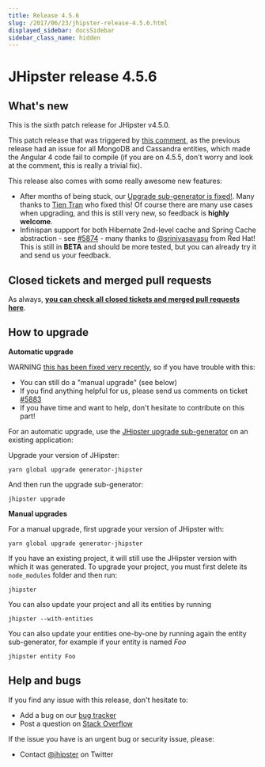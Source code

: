 ```yaml
---
title: Release 4.5.6
slug: /2017/06/23/jhipster-release-4.5.6.html
displayed_sidebar: docsSidebar
sidebar_class_name: hidden
---
```


JHipster release 4.5.6
==================

What's new
----------

This is the sixth patch release for JHipster v4.5.0.

This patch release that was triggered by [this comment](https://github.com/jhipster/generator-jhipster/commit/bdc77898d184c2ad9a1b1d4acc8acf40aadc0431#commitcomment-22724306), as the previous release had an issue for all MongoDB and Cassandra entities, which made the Angular 4 code fail to compile (if you are on 4.5.5, don't worry and look at the comment, this is really a trivial fix).

This release also comes with some really awesome new features:

- After months of being stuck, our [Upgrade sub-generator is fixed!](https://github.com/jhipster/generator-jhipster/pull/5966). Many thanks to [Tien Tran](https://github.com/tientq) who fixed this! Of course there are many use cases when upgrading, and this is still very new, so feedback is **highly welcome**.
- Infinispan support for both Hibernate 2nd-level cache and Spring Cache abstraction - see [#5874](https://github.com/jhipster/generator-jhipster/issues/5874) - many thanks to [@srinivasavasu](https://twitter.com/srinivasavasu) from Red Hat! This is still in **BETA** and should be more tested, but you can already try it and send us your feedback.

Closed tickets and merged pull requests
------------
As always, __[you can check all closed tickets and merged pull requests here](https://github.com/jhipster/generator-jhipster/issues?q=milestone%3A4.5.6+is%3Aclosed)__.

How to upgrade
------------

**Automatic upgrade**

WARNING [this has been fixed very recently](https://github.com/jhipster/generator-jhipster/pull/5966), so if you have trouble with this:

- You can still do a "manual upgrade" (see below)
- If you find anything helpful for us, please send us comments on ticket [#5883](https://github.com/jhipster/generator-jhipster/issues/5883)
- If you have time and want to help, don't hesitate to contribute on this part!

For an automatic upgrade, use the [JHipster upgrade sub-generator](/upgrading-an-application/) on an existing application:

Upgrade your version of JHipster:

```
yarn global upgrade generator-jhipster
```

And then run the upgrade sub-generator:

```
jhipster upgrade
```

**Manual upgrades**

For a manual upgrade, first upgrade your version of JHipster with:

```
yarn global upgrade generator-jhipster
```

If you have an existing project, it will still use the JHipster version with which it was generated.
To upgrade your project, you must first delete its `node_modules` folder and then run:

```
jhipster
```

You can also update your project and all its entities by running

```
jhipster --with-entities
```

You can also update your entities one-by-one by running again the entity sub-generator, for example if your entity is named _Foo_

```
jhipster entity Foo
```

Help and bugs
--------------

If you find any issue with this release, don't hesitate to:

- Add a bug on our [bug tracker](https://github.com/jhipster/generator-jhipster/issues?state=open)
- Post a question on [Stack Overflow](http://stackoverflow.com/tags/jhipster/info)

If the issue you have is an urgent bug or security issue, please:

- Contact [@jhipster](https://twitter.com/jhipster) on Twitter
